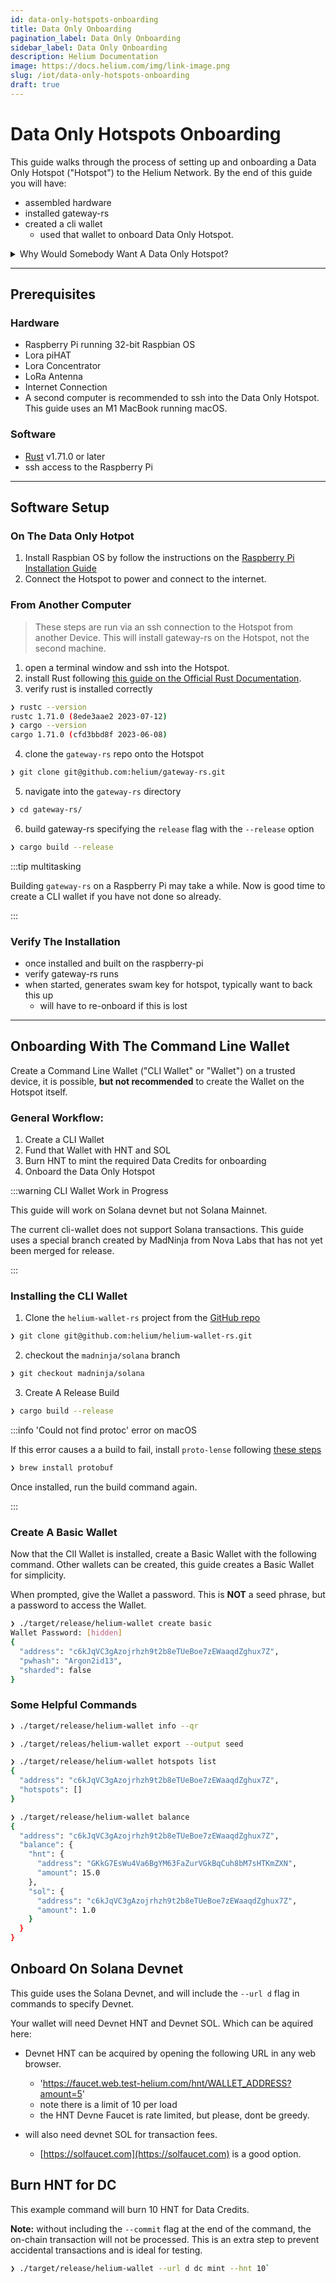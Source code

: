 ```yaml
---
id: data-only-hotspots-onboarding
title: Data Only Onboarding
pagination_label: Data Only Onboarding
sidebar_label: Data Only Onboarding
description: Helium Documentation
image: https://docs.helium.com/img/link-image.png
slug: /iot/data-only-hotspots-onboarding
draft: true
---
```



# Data Only Hotspots Onboarding

This guide walks through the process of setting up and onboarding a Data Only Hotspot ("Hotspot") to
the Helium Network. By the end of this guide you will have:

- assembled hardware
- installed gateway-rs
- created a cli wallet
  - used that wallet to onboard Data Only Hotspot.

<details>
<summary>Why Would Somebody Want A Data Only Hotspot?</summary>

- example: a company that has deployed a bunch of their own gateways as a private network, but now
  are seeing the growing pains and desire to leverage helium as part of that.
- So in front of them, they effectively have two options.

  - One is they can go to the Loire Alliance and get a NetID so that they can engage with roaming on
    the helium network.
  - The other is just to upgrade all of their gateways so that they are helium gateways.
  - So that's existing deployed hardware that they would load the software onto and then they would
    migrate their devices over to Helium or a Helium operator, an LNA.

- You don't, you're a company and you need coverage and you just don't care about proof of coverage.
- You want to onboard somewhere and you need the low bandwidth opportunities.
- no need for makers, and overhead they bring (DC, apps, support, etc)
- basically any hardward can be used, as opposed to MCC certified hardware.
  - dont need an ECC chip TODO: what is an ECC chip, link to maker docs
- onboarding fees are lower

</details>

---

## Prerequisites

### Hardware

- Raspberry Pi running 32-bit Raspbian OS
- Lora piHAT
- Lora Concentrator
- LoRa Antenna
- Internet Connection
- A second computer is recommended to ssh into the Data Only Hotspot. This guide uses an M1 MacBook
  running macOS.

### Software

- [Rust](https://www.rust-lang.org) v1.71.0 or later
- ssh access to the Raspberry Pi

---

## Software Setup

### On The Data Only Hotpot

1. Install Raspbian OS by follow the instructions on the
   [Raspberry Pi Installation Guide](https://www.raspberrypi.com/software/)
1. Connect the Hotspot to power and connect to the internet.

### From Another Computer

> These steps are run via an ssh connection to the Hotspot from another Device. This will install
> gateway-rs on the Hotspot, not the second machine.

1. open a terminal window and ssh into the Hotspot.
2. install Rust following
   [this guide on the Official Rust Documentation](https://www.rust-lang.org/tools/install).
3. verify rust is installed correctly

```sh title="Verify Rust installation"
❯ rustc --version
rustc 1.71.0 (8ede3aae2 2023-07-12)
❯ cargo --version
cargo 1.71.0 (cfd3bbd8f 2023-06-08)
```

4. clone the `gateway-rs` repo onto the Hotspot

```sh title="clone Repo"
❯ git clone git@github.com:helium/gateway-rs.git
```

5. navigate into the `gateway-rs` directory

```sh title="move into the directory"
❯ cd gateway-rs/
```

6. build gateway-rs specifying the `release` flag with the `--release` option

```sh title="create a release build"
❯ cargo build --release
```

:::tip multitasking

Building `gateway-rs` on a Raspberry Pi may take a while. Now is good time to create a CLI wallet if
you have not done so already.

:::

### Verify The Installation

<!-- TODO: What do on Hotspot at this stage? -->

- once installed and built on the raspberry-pi
- verify gateway-rs runs
- when started, generates swam key for hotspot, typically want to back this up
  - will have to re-onboard if this is lost

<!-- TODO: standard user would use a `release` that avoids some of these build steps. -->

---

## Onboarding With The Command Line Wallet

Create a Command Line Wallet ("CLI Wallet" or "Wallet") on a trusted device, it is possible, **but
not recommended** to create the Wallet on the Hotspot itself.

### General Workflow:

1. Create a CLI Wallet
2. Fund that Wallet with HNT and SOL
3. Burn HNT to mint the required Data Credits for onboarding
4. Onboard the Data Only Hotspot

:::warning CLI Wallet Work in Progress

This guide will work on Solana devnet but not Solana Mainnet.

The current cli-wallet does not support Solana transactions. This guide uses a special branch
created by MadNinja from Nova Labs that has not yet been merged for release.

:::

### Installing the CLI Wallet

1. Clone the `helium-wallet-rs` project from the
   [GitHub repo](https://github.com/helium/helium-wallet-rs)

```sh title="clone the repo"
❯ git clone git@github.com:helium/helium-wallet-rs.git
```

2. checkout the `madninja/solana` branch

```sh title="switch branch"
❯ git checkout madninja/solana
```

3. Create A Release Build

```sh
❯ cargo build --release
```

:::info 'Could not find protoc' error on macOS

If this error causes a a build to fail, install `proto-lense` following
[these steps](https://google.github.io/proto-lens/installing-protoc.html)

```sh title="macOS proto-lens installation with homebrew"
❯ brew install protobuf
```

Once installed, run the build command again.

:::

### Create A Basic Wallet

Now that the ClI Wallet is installed, create a Basic Wallet with the following command. Other
wallets can be created, this guide creates a Basic Wallet for simplicity.

When prompted, give the Wallet a password. This is **NOT** a seed phrase, but a password to access
the Wallet.

```sh title="create a basic wallet"
❯ ./target/release/helium-wallet create basic
Wallet Password: [hidden]
{
  "address": "c6kJqVC3gAzojrhzh9t2b8eTUeBoe7zEWaaqdZghux7Z",
  "pwhash": "Argon2id13",
  "sharded": false
}
```

### Some Helpful Commands

```sh title="Print the Wallet QR code to the console"
❯ ./target/release/helium-wallet info --qr
```

```sh title="Print the Wallet Seed Phrase to the console"
❯ ./target/releas/helium-wallet export --output seed
```

```sh title="List a Wallet's Hotspots"
❯ ./target/release/helium-wallet hotspots list
{
  "address": "c6kJqVC3gAzojrhzh9t2b8eTUeBoe7zEWaaqdZghux7Z",
  "hotspots": []
}
```

```sh title="List a Wallet's Token Balances"
❯ ./target/release/helium-wallet balance
{
  "address": "c6kJqVC3gAzojrhzh9t2b8eTUeBoe7zEWaaqdZghux7Z",
  "balance": {
    "hnt": {
      "address": "GKkG7EsWu4Va6BgYM63FaZurVGkBqCuh8bM7sHTKmZXN",
      "amount": 15.0
    },
    "sol": {
      "address": "c6kJqVC3gAzojrhzh9t2b8eTUeBoe7zEWaaqdZghux7Z",
      "amount": 1.0
    }
  }
}
```

## Onboard On Solana Devnet

This guide uses the Solana Devnet, and will include the `--url d` flag in commands to specify
Devnet.

Your wallet will need Devnet HNT and Devnet SOL. Which can be aquired here:

- Devnet HNT can be acquired by opening the following URL in any web browser.

  - 'https://faucet.web.test-helium.com/hnt/WALLET_ADDRESS?amount=5'
  - note there is a limit of 10 per load
  - the HNT Devne Faucet is rate limited, but please, dont be greedy.

- will also need devnet SOL for transaction fees.

  - [https://solfaucet.com](https://solfaucet.com) is a good option.

## Burn HNT for DC

This example command will burn 10 HNT for Data Credits.

**Note:** without including the `--commit` flag at the end of the command, the on-chain transaction
will not be processed. This is an extra step to prevent accidental transactions and is ideal for
testing.

```sh title="HNT burn command"
❯ ./target/release/helium-wallet --url d dc mint --hnt 10`
```
